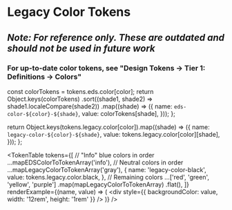 

<Meta title="Legacy Color Tokens" />

# Legacy Color Tokens

## **_Note: For reference only. These are outdated and should not be used in future work_**

### For up-to-date color tokens, see "Design Tokens -> Tier 1: Definitions -> Colors"

  const colorTokens = tokens.eds.color[color];
  return Object.keys(colorTokens)
    .sort((shade1, shade2) => shade1.localeCompare(shade2))
    .map((shade) => ({
      name: `eds-color-${color}-${shade}`,
      value: colorTokens[shade],
    }));
};

  return Object.keys(tokens.legacy.color[color]).map((shade) => ({
    name: `legacy-color-${color}-${shade}`,
    value: tokens.legacy.color[color][shade],
  }));
};

<TokenTable
  tokens={[
    // "Info" blue colors in order
    ...mapEDSColorToTokenArray('info'),
    // Neutral colors in order
    ...mapLegacyColorToTokenArray('gray'),
    {
      name: 'legacy-color-black',
      value: tokens.legacy.color.black,
    },
    // Remaining colors
    ...['red', 'green', 'yellow', 'purple']
      .map(mapLegacyColorToTokenArray)
      .flat(),
  ]}
  renderExample={(name, value) => (
    <div style={{ backgroundColor: value, width: '12rem', height: '1rem' }} />
  )}
/>
